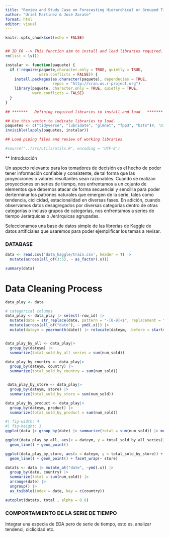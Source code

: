 ```yaml
---
title: "Review and Study Case on Forecasting Hierarchical or Grouped Time Series"
author: "Uriel Martinez & José Zarate"
format: html
editor: visual
---
```


```r

knitr::opts_chunk$set(echo = FALSE)


## ID_F0 --> This function aim to install and load libraries required.
rm(list = ls())

instalar <- function(paquete) {
  if (!require(paquete,character.only = TRUE, quietly = TRUE,
               warn.conflicts = FALSE)) {
    install.packages(as.character(paquete), dependecies = TRUE,
                     repos = "http://cran.us.r-project.org")
    library(paquete, character.only = TRUE, quietly = TRUE,
            warn.conflicts = FALSE)
  }
}
    
## *******   Defining required libraries to install and load   *******

## Use this vector to indicate libraries to load.
paquetes <- c("tidyverse", "lubridate", "glmnet", "fpp3", "bsts")#, "DiagrammeR")
invisible(lapply(paquetes, instalar))

## Load piping files and review of working libraries

#source("../src/utils/utils.R", encoding = 'UTF-8')

```

\*\* Introducción

Un aspecto relevante para los tomadores de decisión es el hecho de poder tener información confiable y consistente, de tal forma que las proyecciones o valores resultantes sean razonables. Cuando se realizan proyecciones en series de tiempo, nos enfrentamos a un cojunto de elementos que debemos atacar de forma secuencial y sencillla para poder derterminar los patrones naturales que emergen de la serie, tales como tendencia, ciclicidad, estacionalidad en diversas fases. En adición, cuando observamos datos desagregados por diversas categorías dentro de otras categorías o incluso grupos de categorías, nos enfrentamos a series de tiempo Jerárquicas o Jerárquicas agrupadas.

Seleccionamos una base de datos simple de las librerias de Kaggle de datos artificiales que usaremos para poder ejemplificar los temas a revisar.


### DATABASE




```r

data <- read.csv('data_kaggle/train.csv', header = T) |>
  mutate(across(all_of(3:5), ~ as_factor(.x)))

summary(data)

```


# Data Cleaning Process

```r

data_play <- data

# categorical columns
data_play <- data_play |> select(-row_id) |> 
  mutate(date = str_replace(date, pattern = "-[0-9]+$", replacement = "-01")) |> 
  mutate(across(all_of("date"), ~ ymd(.x))) |>
  mutate(dateym = yearmonth(date)) |> relocate(dateym, .before = starts_with("date")) 


data_play_by_all <- data_play|> 
  group_by(dateym) |> 
  summarize(total_sold_by_all_series = sum(num_sold))

data_play_by_country <- data_play|> 
  group_by(dateym, country) |> 
  summarize(total_sold_by_country = sum(num_sold))


 data_play_by_store <- data_play|> 
  group_by(dateym, store) |> 
  summarize(total_sold_by_store = sum(num_sold))

data_play_by_product <- data_play|> 
  group_by(dateym, product) |> 
  summarize(total_sold_by_product = sum(num_sold))


```






```r
#| fig-width: 4
#| fig-height: 3
ggplot(data |> group_by(date) |> summarize(total = sum(num_sold)) |> mutate_at("date", ~ymd(.x)), aes(x = date, y = total)) + geom_line() + geom_point()

ggplot(data_play_by_all, aes(x = dateym, y = total_sold_by_all_series)) +
  geom_line() + geom_point()

ggplot(data_play_by_store, aes(x = dateym, y = total_sold_by_store)) +
  geom_line() + geom_point() + facet_wrap(~ store)

datats <- data |> mutate_at("date", ~ymd(.x)) |>
  group_by(date, country) |> 
  summarize(total = sum(num_sold)) |> 
  arrange(date) |> 
  ungroup() |> 
  as_tsibble(index = date, key = c(country))

autoplot(datats, total , alpha = 0.8)

```

### COMPORTAMIENTO DE LA SERIE DE TIEMPO

Integrar una especia de EDA pero de serie de tiempo, esto es,
analizar tendenci, ciclicidad etc.






